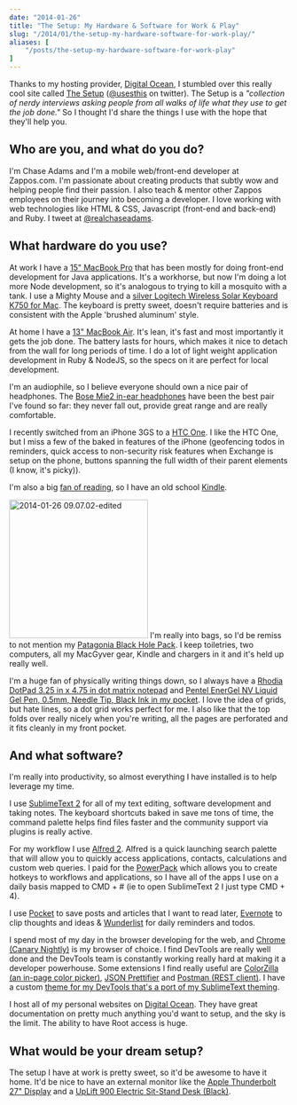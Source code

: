 ```yaml
---
date: "2014-01-26"
title: "The Setup: My Hardware & Software for Work & Play"
slug: "/2014/01/the-setup-my-hardware-software-for-work-play/"
aliases: [
    "/posts/the-setup-my-hardware-software-for-work-play"
]
---
```


<p class="intro">
  Thanks to my hosting provider, <a href="https://www.digitalocean.com">Digital Ocean</a>, I stumbled over this really cool site called <a href="https://www.usesthis.com">The Setup</a> (<a href="https://www.twitter.com/usesthis">@usesthis</a> on twitter). The Setup is a <em>"collection of nerdy interviews asking people from all walks of life what they use to get the job done."</em> So I thought I'd share the things I use with the hope that they'll help you.
</p>

<h2>Who are you, and what do you do?</h2>

<p>I'm Chase Adams and I'm a mobile web/front-end developer at Zappos.com. I'm passionate about creating products that subtly wow and helping people find their passion. I also teach &amp; mentor other Zappos employees on their journey into becoming a developer. I love working with web technologies like HTML &amp; CSS, Javascript (front-end and back-end) and Ruby. I tweet at <a href="https://www.twitter.com/realchaseadams/">@realchaseadams</a>.</p>

<h2>What hardware do you use?</h2>

<p>At work I have a <a href="https://www.apple.com/macbook-pro/">15" MacBook Pro</a> that has been mostly for doing front-end development for Java applications. It's a workhorse, but now I'm doing a lot more Node development, so it's analogous to trying to kill a mosquito with a tank. I use a Mighty Mouse and a <a href="https://www.amazon.com/Logitech-Wireless-Solar-Keyboard-K750/dp/B005L38VRU/ref=sr_1_2?s=electronics&amp;ie=UTF8&amp;qid=1390399349&amp;sr=1-2&amp;keywords=Logitech+Wireless+Solar+Keyboard+K750">silver Logitech Wireless Solar Keyboard K750 for Mac</a>. The keyboard is pretty sweet, doesn't require batteries and is consistent with the Apple 'brushed aluminum' style.</p>

<p>At home I have a <a href="https://www.apple.com/macbook-air/">13" MacBook Air</a>. It's lean, it's fast and most importantly it gets the job done. The battery lasts for hours, which makes it nice to detach from the wall for long periods of time. I do a lot of light weight application development in Ruby &amp; NodeJS, so the specs on it are perfect for local development.</p>

<p>I'm an audiophile, so I believe everyone should own a nice pair of headphones. The <a href="https://www.amazon.com/Bose-326223-0080-Bose%C2%AE-Mobile-Headset/dp/B0043WCH66">Bose Mie2 in-ear headphones</a> have been the best pair I've found so far: they never fall out, provide great range and are really comfortable.</p>

<p>I recently switched from an iPhone 3GS to a <a href="https://www.htc.com/www/smartphones/htc-one/">HTC One</a>. I like the HTC One, but I miss a few of the baked in features of the iPhone (geofencing todos in reminders, quick access to non-security risk features when Exchange is setup on the phone, buttons spanning the full width of their parent elements (I know, it's picky)).</p>

<p>I'm also a big <a href="https://www.realchaseadams.com/2014/01/05/my-15-essential-reads-for-professional-growth-in-2014/">fan of reading</a>, so I have an old school <a href="https://www.amazon.com/gp/product/B007HCCNJU/ref=amb_link_367867082_6?pf_rd_m=ATVPDKIKX0DER&amp;pf_rd_s=left-1&amp;pf_rd_r=0C0HCD5J1ZJBTK29N821&amp;pf_rd_t=101&amp;pf_rd_p=1624898862&amp;pf_rd_i=133141011">Kindle</a>.</p>

<p><img src="https://www.realchaseadams.com/imgs/2014/01/2014-01-26-09.07.02-edited.jpg" alt="2014-01-26 09.07.02-edited" width="250" height="250" class="alignleft size-full wp-image-497" /> I'm really into bags, so I'd be remiss to not mention my <a href="https://www.zappos.com/patagonia-black-hole-pack-black">Patagonia Black Hole Pack</a>. I keep toiletries, two computers, all my MacGyver gear, Kindle and chargers in it and it's held up really well.</p>

<p class="group">
  I'm a huge fan of physically writing things down, so I always have a <a href="https://amzn.to/1eWBFCr">Rhodia DotPad 3.25 in x 4.75 in dot matrix notepad</a> and <a href="https://amzn.to/1jT1iG2">Pentel EnerGel NV Liquid Gel Pen, 0.5mm, Needle Tip, Black Ink in my pocket</a>. I love the idea of grids, but hate lines, so a dot grid works perfect for me. I also like that the top folds over really nicely when you're writing, all the pages are perforated and it fits cleanly in my front pocket.
</p>

<h2>And what software?</h2>

<p>I'm really into productivity, so almost everything I have installed is to help leverage my time.</p>

<p>I use <a href="https://www.sublimetext.com/">SublimeText 2</a> for all of my text editing, software development and taking notes. The keyboard shortcuts baked in save me tons of time, the command palette helps find files faster and the community support via plugins is really active.</p>

<p>For my workflow I use <a href="https://www.alfredapp.com/">Alfred 2</a>. Alfred is a quick launching search palette that will allow you to quickly access applications, contacts, calculations and custom web queries. I paid for the <a href="https://www.alfredapp.com/powerpack/">PowerPack</a> which allows you to create hotkeys to workflows and applications, so I have all of the apps I use on a daily basis mapped to CMD + # (ie to open SublimeText 2 I just type CMD + 4).</p>

<p>I use <a href="https://getpocket.com/">Pocket</a> to save posts and articles that I want to read later, <a href="https://evernote.com/">Evernote</a> to clip thoughts and ideas &amp; <a href="https://www.wunderlist.com/en/">Wunderlist</a> for daily reminders and todos.</p>

<p>I spend most of my day in the browser developing for the web, and <a href="https://www.google.com/intl/en/chrome/browser/canary.html">Chrome (Canary Nightly)</a> is my browser of choice. I find DevTools are really well done and the DevTools team is constantly working really hard at making it a developer powerhouse. Some extensions I find really useful are <a href="https://chrome.google.com/webstore/detail/colorzilla/bhlhnicpbhignbdhedgjhgdocnmhomnp?hl=en">ColorZilla (an in-page color picker)</a>, <a href="https://chrome.google.com/webstore/detail/json-prettifier/kccpfgilgmgbipamhohknpokhibinhhj">JSON Prettifier</a> and <a href="https://chrome.google.com/webstore/detail/postman-rest-client/fdmmgilgnpjigdojojpjoooidkmcomcm?hl=en">Postman (REST client)</a>. I have a custom <a href="https://chrome.google.com/webstore/detail/devtools-theme-flatland/ghngaepikegoilihhbhdipfbfifhkeeo">theme for my DevTools that's a port of my SublimeText theming</a>.</p>

<p>I host all of my personal websites on <a href="https://www.digitalocean.com">Digital Ocean</a>. They have great documentation on pretty much anything you'd want to setup, and the sky is the limit. The ability to have Root access is huge.</p>

<h2>What would be your dream setup?</h2>

<p>The setup I have at work is pretty sweet, so it'd be awesome to have it home. It'd be nice to have an external monitor like the <a href="https://store.apple.com/us/product/MC914LL/B/apple-thunderbolt-display-27-inch">Apple Thunderbolt 27" Display</a> and a <a href="https://www.thehumansolution.com/uplift-900-electric-sit-stand-desk-black.html?utm_source=Google%2BShopping&amp;utm_medium=cpc&amp;utm_medium=cpc&amp;utm_campaign=Google%2BShopping&amp;gdftrk=gdfV2929_a_7c132_a_7c5187_a_7cUPL901&amp;gclid=CPX-pYH7kbwCFcQ9Qgod63AABg">UpLift 900 Electric Sit-Stand Desk (Black)</a>.</p>



